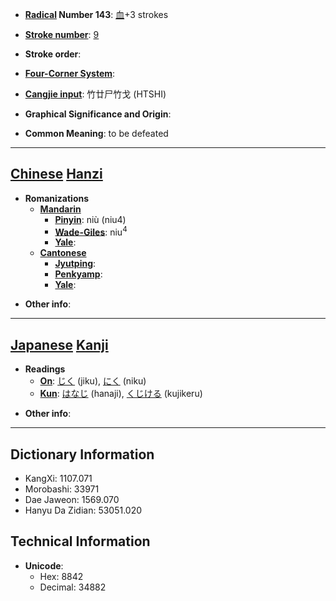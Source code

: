* '''[[Wiktionary:Chinese radical index| Radical]] Number 143''': [[Wiktionary:Chinese radical index 血|血]]+3 strokes

* '''[[Wiktionary:Chinese total strokes index|Stroke number]]''': [[Wiktionary:Chinese total strokes index 9|9]]

* '''Stroke order''': 

* '''[[Wiktionary:Chinese four corner index|Four-Corner System]]''': 

* '''[[Wiktionary:Chinese Cangjie index|Cangjie input]]''': 竹廿尸竹戈 (HTSHI)

* '''Graphical Significance and Origin''': 

* '''Common Meaning''': to be defeated

----

== [[Chinese]] [[Hanzi]] ==

* '''Romanizations'''
** '''[[Mandarin]]'''
*** '''[[Pinyin]]''': niù (niu4)
*** '''[[Wade-Giles]]''': niu<sup>4</sup>
*** '''[[Yale]]''': 
** '''[[Cantonese]]'''
*** '''[[Jyutping]]''':
*** '''[[Penkyamp]]''': 
*** '''[[Yale]]''': 

* '''Other info''': 

----

== [[Japanese]] [[Kanji]] ==

* '''Readings'''
** '''[[On]]''': [[じく]] (jiku), [[にく]] (niku)
** '''[[Kun]]''': [[はなじ]] (hanaji), [[くじける]] (kujikeru)

* '''Other info''':  

----

== Dictionary Information ==

* KangXi: 1107.071
* Morobashi: 33971
* Dae Jaweon: 1569.070
* Hanyu Da Zidian: 53051.020

== Technical Information ==

* '''Unicode''':
** Hex: 8842
** Decimal: 34882